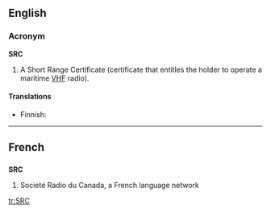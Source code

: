 ==English==

===Acronym===
'''SRC'''

# {{nautical}} A Short Range Certificate (certificate that entitles the holder to operate a maritime [[VHF]] radio).

====Translations====
{{trans-top|VHF certificate}}
* Finnish: {{t|fi|rannikkolaivurin radiotodistus}}
{{trans-mid}}
{{trans-bottom}}

----

==French==

==={{initialism}}===
'''SRC'''

#Societé Radio du Canada, a French language network

[[tr:SRC]]